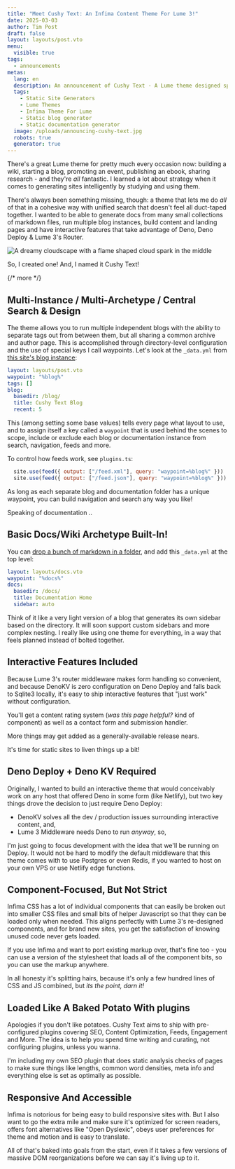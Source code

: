 ```yaml
---
title: "Meet Cushy Text: An Infima Content Theme For Lume 3!"
date: 2025-03-03
author: Tim Post
draft: false
layout: layouts/post.vto
menu:
  visible: true
tags:
  - announcements
metas:
  lang: en
  description: An announcement of Cushy Text - A Lume theme designed specifically to suit the needs of content-rich websites.
  tags:
    - Static Site Generators
    - Lume Themes
    - Infima Theme For Lume
    - Static blog generator
    - Static documentation generator
  image: /uploads/announcing-cushy-text.jpg
  robots: true
  generator: true
---
```


There's a great Lume theme for pretty much every occasion now: building a wiki, starting 
a blog, promoting an event, publishing an ebook, sharing research - and  they're _all_ 
fantastic. I learned a lot about strategy when it comes to generating sites intelligently
by studying and using them.

There's always been something missing, though: a theme that lets me do _all_ of that in 
a cohesive way with unified search that doesn't feel all duct-taped together. I wanted
to be able to generate docs from many small collections of markdown files, run multiple
blog instances, build content and landing pages and have interactive features that take 
advantage of Deno, Deno Deploy & Lume 3's Router.

<img class="blog_image" 
  src="/uploads/announcing-cushy-text.jpg" 
  alt="A dreamy cloudscape with a flame shaped cloud spark in the middle" 
  title="A Dreamy Text Template For Lume 3" />

So, I created one! And, I named it Cushy Text!

{/* more */}

## Multi-Instance / Multi-Archetype / Central Search & Design

The theme allows you to run multiple independent blogs with the ability to separate
tags out from between them, but all sharing a common archive and author page. This
is accomplished through directory-level configuration and the use of special keys 
I call waypoints. Let's look at the `_data.yml` from [this site's blog instance](/blog/):

```yml
layout: layouts/post.vto
waypoint: "%blog%"
tags: []
blog:
  basedir: /blog/
  title: Cushy Text Blog
  recent: 5
```

This (among setting some base values) tells every page what layout to use, and 
to assign itself a key called a `waypoint` that is used behind the scenes to 
scope, include or exclude each blog or documentation instance from search,
navigation, feeds and more. 

To control how feeds work, see `plugins.ts`:

```js
  site.use(feed({ output: ["/feed.xml"], query: "waypoint=%blog%" }))
  site.use(feed({ output: ["/feed.json"], query: "waypoint=%blog%" }))
```

As long as each separate blog and documentation folder has a unique waypoint,
you can build navigation and search any way you like!

Speaking of documentation ..

## Basic Docs/Wiki Archetype Built-In!

You can [drop a bunch of markdown in a folder](/docs/), and add this `_data.yml` at the 
top level:

```yml
layout: layouts/docs.vto
waypoint: "%docs%"
docs:
  basedir: /docs/
  title: Documentation Home
  sidebar: auto
```

Think of it like a very light version of a blog that generates its own sidebar based on 
the directory. It will soon support custom sidebars and more complex nesting. I really
like using one theme for everything, in a way that feels planned instead of bolted together.

## Interactive Features Included

Because Lume 3's router middleware makes form handling so convenient, and because DenoKV
is zero configuration on Deno Deploy and falls back to Sqlite3 locally, it's easy to ship
interactive features that "just work" without configuration.

You'll get a content rating system (_was this page helpful?_ kind of component) as well
as a contact form and submission handler.

More things may get added as a generally-available release nears.

It's time for static sites to liven things up a bit!

## Deno Deploy + Deno KV Required

Originally, I wanted to build an interactive theme that would conceivably work on any
host that offered Deno in some form (like Netlify), but two key things drove the decision
to just require Deno Deploy:

 - DenoKV solves all the dev / production issues surrounding interactive content, and, 
 - Lume 3 Middleware needs Deno to run _anyway_, so, 

I'm just going to focus development with the idea that we'll be running on Deploy. It would
not be hard to modify the default middleware that this theme comes with to use Postgres 
or even Redis, if you wanted to host on your own VPS or use Netlify edge functions.

## Component-Focused, But Not Strict 

Infima CSS has a lot of individual components that can easily be broken out into smaller
CSS files and small bits of helper Javascript so that they can be loaded only when needed. 
This aligns perfectly with Lume 3's re-designed components, and for brand new sites, you
get the satisfaction of knowing unused code never gets loaded.

If you use Infima and want to port existing markup over, that's fine too - you can use a 
version of the stylesheet that loads all of the component bits, so you can use the markup
anywhere. 

In all honesty it's splitting hairs, because it's only a few hundred lines of CSS and JS
combined, but _its the point, darn it!_

## Loaded Like A Baked Potato With plugins

Apologies if you don't like potatoes. Cushy Text aims to ship with pre-configured plugins 
covering SEO, Content Optimization, Feeds, Engagement and More. The idea is to help you 
spend time writing and curating, not configuring plugins, unless you wanna.

I'm including my own SEO plugin that does static analysis checks of pages to make sure
things like lengths, common word densities, meta info and everything else is set as 
optimally as possible. 

## Responsive And Accessible

Infima is notorious for being easy to build responsive sites with. But I also want to go 
the extra mile and make sure it's optimized for screen readers, offers font alternatives 
like "Open Dyslexic", obeys user preferences for theme and motion and is easy to translate.

All of that's baked into goals from the start, even if it takes a few versions of massive
DOM reorganizations before we can say it's living up to it.
